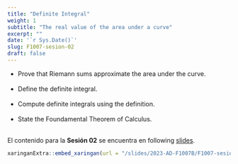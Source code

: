 ---
title: "Definite Integral"
weight: 1
subtitle: "The real value of the area under a curve"
excerpt: ""
date: '`r Sys.Date()`'
slug: F1007-sesion-02
draft: false
---

 * Prove that Riemann sums approximate the area under the curve. <br/><br/>
 * Define the definite integral. <br/><br/>
 * Compute definite integrals using the definition. <br/><br/>
 * State the Foundamental Theorem of Calculus. <br/><br/>

El contenido para la **Sesión 02** se encuentra en following [slides](/slides/2023-AD-F1007B/F1007-sesion-02).

```{r embed-xaringan, echo=FALSE}
xaringanExtra::embed_xaringan(url = "/slides/2023-AD-F1007B/F1007-sesion-02", ratio = "4:3")
```